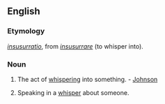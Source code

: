 ==English==

===Etymology===
{{etyl|la|en}} ''[[insusurratio]]'', from ''[[insusurrare]]'' (to whisper into).

===Noun===
{{en-noun|-}}

# {{context|obsolete|lang=en}} The act of [[whispering]] into something. - [[Johnson]]
# Speaking in a [[whisper]] about someone.